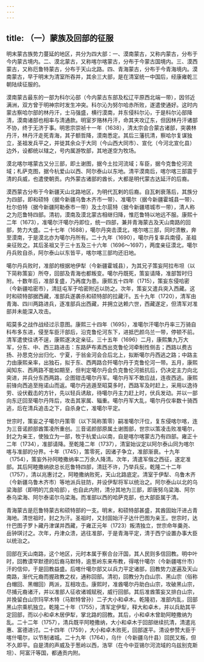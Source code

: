 ```yaml
---
---
---
```

title: （一）蒙族及回部的征服
---



明末蒙古族势力蔓延的地区，共分为四大部：一、漠南蒙古，又称内蒙古，分布于今内蒙古境内。二、漠北蒙古，又称喀尔喀蒙古，分布于今蒙古国境内。三、漠西蒙古，又称厄鲁特蒙古，分布于天山北路。四、青海蒙古，分布于今青海境内。漠南蒙古，早于明末为清室所吞并，其余三大部，是在清室统一中国后，经康雍乾三朝陆续征服的。

漠南蒙古最东的一部为科尔沁部（今内蒙古东部及松辽平原西北端一带），因邻近满洲，双方曾于明神宗时发生冲突。科尔沁为努尔哈赤所败，遂遣使通好。这时内蒙古察哈尔部的林丹汗，士马强盛，横行漠南，并东侵科尔沁，于是科尔沁部降清，漠南诸部也相率与清通款。明室岁赂林丹汗，命其夹攻辽东，但因林丹汗诸部不协，终于无济于事。明思宗崇祯十一年（1638），清太宗会合蒙古诸部，突袭林丹汗，林丹汗走死青海，其子额哲降，漠南悉定。其后三藩抗清，察哈尔复谋独立，圣祖发兵平之，并徙其余众于大同（今山西大同市）、宣化（今河北宣化县）边外，设都统以辖之，号内属游牧部，其地遂空为牧场。

漠北喀尔喀蒙古又分三部，即土谢图，据今土拉河流域；车臣，据今克鲁伦河流域；札萨克图，据今杭爱山以西、阿尔泰山以东地。清平漠南后，喀尔喀三部震于清的兵威，也遣使朝贡。内外蒙古诸部的酋长，大都是明代蒙古达延汗的后裔。

漠西蒙古分布于今新疆天山北路地区，为明代瓦剌的后裔。自瓦剌衰落后，其族分为四部，即和硕特（据今新疆乌鲁木齐市一带）、准噶尔（据今新疆霍城县一带）、杜尔伯特（据今新疆阿勒泰市一带）及土尔扈特（据今新疆塔城市一带），清人称之为厄鲁特四部。清初，漠南及漠北蒙古相继归降，惟厄鲁特以地远不服。康熙十二年（1673），准噶尔汗噶尔丹即位，统一四部，兼并青海蒙古及天山南路的回部，势力大盛。二十七年（1688），噶尔丹突击漠北，喀尔喀三部，同时溃散，奔至漠南，于是漠北亦为噶尔丹所有。二十九年（1690），噶尔丹复率兵南侵，圣祖亲征败之。其后圣祖又于三十五及三十六年（1696～1697），两度亲征漠北，噶尔丹兵败自杀，阿尔泰山以东皆平，喀尔喀三部均还旧地。

噶尔丹兵败时，准部的根据地伊犁（今新疆霍城县），为其兄子策妄阿拉布坦（以下简称策妄）所夺，回部及青海也都叛变。噶尔丹既死，策妄请降，准部暂时归附。十数年后，准部复盛，乃再度为患。康熙五十四年（1715），策妄东侵哈密（今新疆哈密市），清廷屯军于哈密附近以防之。次年，策妄又遣兵突入西藏。这时和硕特部据西藏，准部兵遂袭杀和硕特部的拉藏汗。五十九年（1720），清军由青海、四川两路进兵，逐准部兵出西藏，并拥立达赖六世，西藏遂定，但清军对准部并未能深入攻击。

昭莫多之战作战经过示意图。康熙三十四年（1695），准噶尔汗噶尔丹率三万骑自科布多东进，侵至车臣汗部后，沿克鲁伦河东下，进抵巴颜乌兰一带，停顿不前。清军遣使往诱不逞，康熙遂决定亲征。三十五年（1696）二月，康熙集九万大军，分东、中、西三路进击：东路萨布素西出克鲁伦河牵制性侧击；西路以费古扬、孙思克分出归化、宁夏，于翁金河会合后北上，拟断噶尔丹西逃之路；中路主力由康熙亲率，出独石，拟于东、西两路合歼噶尔丹于克鲁伦河一带。五月，康熙闻知东、西两路不能如期至，但判定噶尔丹会负克鲁伦河抵抗后，仍决定主力向北突进，并兵分东西两路，企图钳击噶尔丹军。噶尔丹军不敢应战，连夜西逃。康熙前锋向西追至拖诺山而返。噶尔丹逃遁至昭莫多时，西路军及时赶上，采用以逸待劳、设伏截击的方针，先以轻兵诱敌，待噶尔丹主力赶上时，伏兵发动。并以一部向东迂回至噶尔丹阵后，攻击其家属、辎重。噶尔丹军大乱，噶尔丹仅率数十骑西逃，后在清兵追击之下，自杀身亡，准噶尔平定。

世宗时，策妄之子噶尔丹策零（以下简称策零）嗣准噶尔汗位，复东侵喀尔喀，连为三音诺颜部酋策凌所重创。三音诺颜部原属土谢图部，世宗以策凌击败准噶尔，封之为亲王，使独立为一部，牧于杭爱山以南，自是喀尔喀蒙古乃有四部。雍正十二年（1734），准部请降。至乾隆二年（1737），清室始议定以阿尔泰山同为喀尔喀与准部的分界。十年（1745），策零死，因诸子争立，准部渐衰。十九年（1754），策妄外孙阿睦撒纳率二万余人降清。次年，清遣军偕之西征，遂定准部。其后阿睦撒纳欲总长厄鲁特四部，清廷不许，乃举兵反。乾隆二十二年（1757），清以兆惠讨之，阿睦撒纳败死，天山北路底定。清室于伊犁、乌鲁木齐（今新疆乌鲁木齐市）等地派兵驻防，并设伊犁将军以统治之。阿尔泰山以北的乌梁海部（即明的兀良哈部），也自此内附，清分其地为三部，即唐努乌梁海、阿尔泰乌梁海、阿尔泰诺尔乌梁海。而准部以西的哈萨克部，也大部臣属于清。

青海蒙古是厄鲁特蒙古和硕特部的一支。明末，和硕特部甚盛，其酋固始汗进占青海地。清世祖时，封之为汗。圣祖时，又封固始汗子达什巴图为亲王。世宗时，达什巴图子罗卜藏丹津谋并西藏，于雍正元年（1723）叛清独立，世宗命年羹尧、岳钟琪讨之。次年，丹津众溃，逃往准部，于是青海平定，清于西宁设置办事大臣以统治之。

回部在天山南路，这个地区，元时本属于察合台汗国，其人民则多信回教。明中叶时，回教谟罕默德的后裔马默特，逾葱岭东来布教，得喀什噶尔（今新疆喀什市）汗的信仰，于是回教益盛。后喀什噶尔部又以兵力平定诸部，回教势力遂遍及天山南路，渐代元裔而握政教之权，通称回部。清初，回教分为白山宗、黑山宗（俗称白帽回、黑帽回）两派，互相攻击。康熙时，准酋噶尔丹助白山宗，攻破黑山宗，尽捕元裔诸汗，并以准部人征收诸城赋税，威行回部。其后准酋策妄又排白山宗，并挽留白山宗玛罕木特（马默特曾孙）二子大小和卓木。乾隆初，准部内乱，回部黑山宗乘机独立。乾隆二十年（1755），清军定伊犁，释大和卓木，并以兵助其平定回部，而以小和卓木居伊犁，掌北路的回教。其后，小和卓木曾助阿睦撒纳为乱。二十二年（1757），清兵既平阿睦撒纳，大小和卓木于回部继续抗清，清遣兆惠、富德进讨。二十四年（1759），大小和卓木败死，回部遂平。清设参赞大臣于喀什噶尔，以节制诸城。二十九年（1764），乌什（今新疆乌什县）回民又叛，但不久即平。自是清的声威及于葱岭以西，浩罕（在今中亚锡尔河流域的乌兹别克斯坦）、阿富汗等国，都通贡内附。